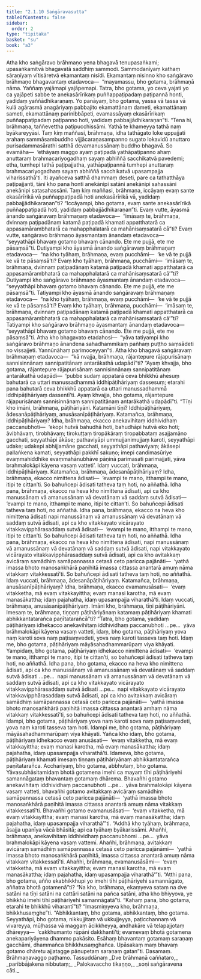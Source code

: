 ```yaml
---
title: "2.1.10 Saṅgāravasutta"
tableOfContents: false
sidebar:
  order: 2
type: "tipitaka"
basket: "su"
book: "a3"
---
```



<DynamicBreadcrumb />

<Division number="61" book="a3" bookNo="15" page="168">

<Paragraph number="394" book="a3">
Atha kho saṅgāravo brāhmaṇo yena bhagavā tenupasaṅkami; upasaṅkamitvā bhagavatā saddhiṃ sammodi. Sammodanīyaṃ kathaṃ sāraṇīyaṃ vītisāretvā ekamantaṃ nisīdi. Ekamantaṃ nisinno kho saṅgāravo brāhmaṇo bhagavantaṃ etadavoca—  “mayamassu, bho gotama, brāhmaṇā nāma. Yaññaṃ yajāmapi yajāpemapi. Tatra, bho gotama, yo ceva yajati yo ca yajāpeti sabbe te anekasārīrikaṃ puññappaṭipadaṃ paṭipannā honti, yadidaṃ yaññādhikaraṇaṃ. Yo panāyaṃ, bho gotama, yassa vā tassa vā kulā agārasmā anagāriyaṃ pabbajito ekamattānaṃ dameti, ekamattānaṃ sameti, ekamattānaṃ parinibbāpeti, evamassāyaṃ ekasārīrikaṃ puññappaṭipadaṃ paṭipanno hoti, yadidaṃ pabbajjādhikaraṇan”ti.
</Paragraph>

<Paragraph number="395" book="a3">
“Tena hi, brāhmaṇa, taññevettha paṭipucchissāmi. Yathā te khameyya tathā naṃ byākareyyāsi. Taṃ kiṃ maññasi, brāhmaṇa, idha tathāgato loke uppajjati arahaṃ sammāsambuddho vijjācaraṇasampanno sugato lokavidū anuttaro purisadammasārathi satthā devamanussānaṃ buddho bhagavā. So evamāha—  ‘ethāyaṃ maggo ayaṃ paṭipadā yathāpaṭipanno ahaṃ anuttaraṃ brahmacariyogadhaṃ sayaṃ abhiññā sacchikatvā pavedemi; etha, tumhepi tathā paṭipajjatha, yathāpaṭipannā tumhepi anuttaraṃ brahmacariyogadhaṃ sayaṃ abhiññā sacchikatvā upasampajja viharissathā’ti. Iti ayañceva satthā dhammaṃ deseti, pare ca tathatthāya paṭipajjanti, tāni kho pana honti anekānipi satāni anekānipi sahassāni anekānipi satasahassāni.
</Paragraph>

<Paragraph number="396" book="a3">
Taṃ kiṃ maññasi, brāhmaṇa, iccāyaṃ evaṃ sante ekasārīrikā vā puññappaṭipadā hoti anekasārīrikā vā, yadidaṃ pabbajjādhikaraṇan”ti? “Iccāyampi, bho gotama, evaṃ sante anekasārīrikā puññappaṭipadā hoti, yadidaṃ pabbajjādhikaraṇan”ti.
</Paragraph>

<Paragraph number="397" book="a3">
Evaṃ vutte, āyasmā ānando saṅgāravaṃ brāhmaṇaṃ etadavoca—  “imāsaṃ te, brāhmaṇa, dvinnaṃ paṭipadānaṃ katamā paṭipadā khamati appatthatarā ca appasamārambhatarā ca mahapphalatarā ca mahānisaṃsatarā cā”ti? Evaṃ vutte, saṅgāravo brāhmaṇo āyasmantaṃ ānandaṃ etadavoca—  “seyyathāpi bhavaṃ gotamo bhavaṃ cānando. Ete me pujjā, ete me pāsaṃsā”ti.
</Paragraph>

<Paragraph number="398" book="a3">
Dutiyampi kho āyasmā ānando saṅgāravaṃ brāhmaṇaṃ etadavoca—  “na kho tyāhaṃ, brāhmaṇa, evaṃ pucchāmi—  ‘ke vā te pujjā ke vā te pāsaṃsā’ti? Evaṃ kho tyāhaṃ, brāhmaṇa, pucchāmi—  ‘imāsaṃ te, brāhmaṇa, dvinnaṃ paṭipadānaṃ katamā paṭipadā khamati appatthatarā ca appasamārambhatarā ca mahapphalatarā ca mahānisaṃsatarā cā’”ti? Dutiyampi kho saṅgāravo brāhmaṇo āyasmantaṃ ānandaṃ etadavoca—  “seyyathāpi bhavaṃ gotamo bhavaṃ cānando. Ete me pujjā, ete me pāsaṃsā”ti.
</Paragraph>

<Paragraph number="399" book="a3">
Tatiyampi kho āyasmā ānando saṅgāravaṃ brāhmaṇaṃ etadavoca—  “na kho tyāhaṃ, brāhmaṇa, evaṃ pucchāmi—  ‘ke vā te pujjā ke vā te pāsaṃsā’ti? Evaṃ kho tyāhaṃ, brāhmaṇa, pucchāmi—  ‘imāsaṃ te, brāhmaṇa, dvinnaṃ paṭipadānaṃ katamā paṭipadā khamati appatthatarā ca appasamārambhatarā ca mahapphalatarā ca mahānisaṃsatarā cā’”ti? Tatiyampi kho saṅgāravo brāhmaṇo āyasmantaṃ ānandaṃ etadavoca—  “seyyathāpi bhavaṃ gotamo bhavaṃ cānando. Ete me pujjā, ete me pāsaṃsā”ti.
</Paragraph>

<Paragraph number="400" book="a3">
Atha kho bhagavato etadahosi—  “yāva tatiyampi kho saṅgāravo brāhmaṇo ānandena sahadhammikaṃ pañhaṃ puṭṭho saṃsādeti no vissajjeti. Yannūnāhaṃ parimoceyyan”ti. Atha kho bhagavā saṅgāravaṃ brāhmaṇaṃ etadavoca—  “kā nvajja, brāhmaṇa, rājantepure rājapurisānaṃ sannisinnānaṃ sannipatitānaṃ antarākathā udapādī”ti? “Ayaṃ khvajja, bho gotama, rājantepure rājapurisānaṃ sannisinnānaṃ sannipatitānaṃ antarākathā udapādi—  ‘pubbe sudaṃ appatarā ceva bhikkhū ahesuṃ bahutarā ca uttari manussadhammā iddhipāṭihāriyaṃ dassesuṃ; etarahi pana bahutarā ceva bhikkhū appatarā ca uttari manussadhammā iddhipāṭihāriyaṃ dassentī’ti. Ayaṃ khvajja, bho gotama, rājantepure rājapurisānaṃ sannisinnānaṃ sannipatitānaṃ antarākathā udapādī”ti.
</Paragraph>

<Paragraph number="401" book="a3">
“Tīṇi kho imāni, brāhmaṇa, pāṭihāriyāni. Katamāni tīṇi? Iddhipāṭihāriyaṃ, ādesanāpāṭihāriyaṃ, anusāsanīpāṭihāriyaṃ. Katamañca, brāhmaṇa, iddhipāṭihāriyaṃ? Idha, brāhmaṇa, ekacco anekavihitaṃ iddhividhaṃ paccanubhoti—  ‘ekopi hutvā bahudhā hoti, bahudhāpi hutvā eko hoti; āvibhāvaṃ, tirobhāvaṃ; tirokuṭṭaṃ tiropākāraṃ tiropabbataṃ asajjamāno gacchati, seyyathāpi ākāse; pathaviyāpi ummujjanimujjaṃ karoti, seyyathāpi udake; udakepi abhijjamāne gacchati, seyyathāpi pathaviyaṃ; ākāsepi pallaṅkena kamati, seyyathāpi pakkhī sakuṇo; imepi candimasūriye evaṃmahiddhike evaṃmahānubhāve pāṇinā parimasati parimajjati, yāva brahmalokāpi kāyena vasaṃ vatteti’. Idaṃ vuccati, brāhmaṇa, iddhipāṭihāriyaṃ.
</Paragraph>

<Paragraph number="402" book="a3">
Katamañca, brāhmaṇa, ādesanāpāṭihāriyaṃ? Idha, brāhmaṇa, ekacco nimittena ādisati—  ‘evampi te mano, itthampi te mano, itipi te cittan’ti. So bahuñcepi ādisati tatheva taṃ hoti, no aññathā.
</Paragraph>

<Paragraph number="403" book="a3">
Idha pana, brāhmaṇa, ekacco na heva kho nimittena ādisati, api ca kho manussānaṃ vā amanussānaṃ vā devatānaṃ vā saddaṃ sutvā ādisati—  ‘evampi te mano, itthampi te mano, itipi te cittan’ti. So bahuñcepi ādisati tatheva taṃ hoti, no aññathā.
</Paragraph>

<Paragraph number="404" book="a3">
Idha pana, brāhmaṇa, ekacco na heva kho nimittena ādisati napi manussānaṃ vā amanussānaṃ vā devatānaṃ vā saddaṃ sutvā ādisati, api ca kho vitakkayato vicārayato vitakkavipphārasaddaṃ sutvā ādisati—  ‘evampi te mano, itthampi te mano, itipi te cittan’ti. So bahuñcepi ādisati tatheva taṃ hoti, no aññathā.
</Paragraph>

<Paragraph number="405" book="a3">
Idha pana, brāhmaṇa, ekacco na heva kho nimittena ādisati, napi manussānaṃ vā amanussānaṃ vā devatānaṃ vā saddaṃ sutvā ādisati, napi vitakkayato vicārayato vitakkavipphārasaddaṃ sutvā ādisati, api ca kho avitakkaṃ avicāraṃ samādhiṃ samāpannassa cetasā ceto paricca pajānāti—  ‘yathā imassa bhoto manosaṅkhārā paṇihitā imassa cittassa anantarā amuṃ nāma vitakkaṃ vitakkessatī’ti. So bahuñcepi ādisati tatheva taṃ hoti, no aññathā. Idaṃ vuccati, brāhmaṇa, ādesanāpāṭihāriyaṃ.
</Paragraph>

<Paragraph number="406" book="a3">
Katamañca, brāhmaṇa, anusāsanīpāṭihāriyaṃ? Idha, brāhmaṇa, ekacco evamanusāsati—  ‘evaṃ vitakketha, mā evaṃ vitakkayittha; evaṃ manasi karotha, mā evaṃ manasākattha; idaṃ pajahatha, idaṃ upasampajja viharathā’ti. Idaṃ vuccati, brāhmaṇa, anusāsanīpāṭihāriyaṃ. Imāni kho, brāhmaṇa, tīṇi pāṭihāriyāni. Imesaṃ te, brāhmaṇa, tiṇṇaṃ pāṭihāriyānaṃ katamaṃ pāṭihāriyaṃ khamati abhikkantatarañca paṇītatarañcā”ti?
</Paragraph>

<Paragraph number="407" book="a3">
“Tatra, bho gotama, yadidaṃ pāṭihāriyaṃ idhekacco anekavihitaṃ iddhividhaṃ paccanubhoti …pe…  yāva brāhmalokāpi kāyena vasaṃ vatteti, idaṃ, bho gotama, pāṭihāriyaṃ yova naṃ karoti sova naṃ paṭisaṃvedeti, yova naṃ karoti tasseva taṃ hoti. Idaṃ me, bho gotama, pāṭihāriyaṃ māyāsahadhammarūpaṃ viya khāyati.
</Paragraph>

<Paragraph number="408" book="a3">
Yampidaṃ, bho gotama, pāṭihāriyaṃ idhekacco nimittena ādisati—  ‘evampi te mano, itthampi te mano, itipi te cittan’ti, so bahuñcepi ādisati tatheva taṃ hoti, no aññathā. Idha pana, bho gotama, ekacco na heva kho nimittena ādisati, api ca kho manussānaṃ vā amanussānaṃ vā devatānaṃ vā saddaṃ sutvā ādisati …pe…  napi manussānaṃ vā amanussānaṃ vā devatānaṃ vā saddaṃ sutvā ādisati, api ca kho vitakkayato vicārayato vitakkavipphārasaddaṃ sutvā ādisati …pe…  napi vitakkayato vicārayato vitakkavipphārasaddaṃ sutvā ādisati, api ca kho avitakkaṃ avicāraṃ samādhiṃ samāpannassa cetasā ceto paricca pajānāti—  ‘yathā imassa bhoto manosaṅkhārā paṇihitā imassa cittassa anantarā amhaṃ nāma vitakkaṃ vitakkessatī’ti, so bahuñcepi ādisati tatheva taṃ hoti, no aññathā. Idampi, bho gotama, pāṭihāriyaṃ yova naṃ karoti sova naṃ paṭisaṃvedeti, yova naṃ karoti tasseva taṃ hoti. Idampi me, bho gotama, pāṭihāriyaṃ māyāsahadhammarūpaṃ viya khāyati.
</Paragraph>

<Paragraph number="409" book="a3">
Yañca kho idaṃ, bho gotama, pāṭihāriyaṃ idhekacco evaṃ anusāsati—  ‘evaṃ vitakketha, mā evaṃ vitakkayittha; evaṃ manasi karotha, mā evaṃ manasākattha; idaṃ pajahatha, idaṃ upasampajja viharathā’ti. Idameva, bho gotama, pāṭihāriyaṃ khamati imesaṃ tiṇṇaṃ pāṭihāriyānaṃ abhikkantatarañca paṇītatarañca.
</Paragraph>

<Paragraph number="410" book="a3">
Acchariyaṃ, bho gotama, abbhutaṃ, bho gotama. Yāvasubhāsitamidaṃ bhotā gotamena imehi ca mayaṃ tīhi pāṭihāriyehi samannāgataṃ bhavantaṃ gotamaṃ dhārema. Bhavañhi gotamo anekavihitaṃ iddhividhaṃ paccanubhoti …pe…  yāva brahmalokāpi kāyena vasaṃ vatteti, bhavañhi gotamo avitakkaṃ avicāraṃ samādhiṃ samāpannassa cetasā ceto paricca pajānāti—  ‘yathā imassa bhoto manosaṅkhārā paṇihitā imassa cittassa anantarā amuṃ nāma vitakkaṃ vitakkessatī’ti. Bhavañhi gotamo evamanusāsati—  ‘evaṃ vitakketha, mā evaṃ vitakkayittha; evaṃ manasi karotha, mā evaṃ manasākattha; idaṃ pajahatha, idaṃ upasampajja viharathā’”ti.
</Paragraph>

<Paragraph number="411" book="a3">
“Addhā kho tyāhaṃ, brāhmaṇa, āsajja upanīya vācā bhāsitā; api ca tyāhaṃ byākarissāmi. Ahañhi, brāhmaṇa, anekavihitaṃ iddhividhaṃ paccanubhomi …pe…  yāva brahmalokāpi kāyena vasaṃ vattemi. Ahañhi, brāhmaṇa, avitakkaṃ avicāraṃ samādhiṃ samāpannassa cetasā ceto paricca pajānāmi—  ‘yathā imassa bhoto manosaṅkhārā paṇihitā, imassa cittassa anantarā amuṃ nāma vitakkaṃ vitakkessatī’ti. Ahañhi, brāhmaṇa, evamanusāsāmi—  ‘evaṃ vitakketha, mā evaṃ vitakkayittha; evaṃ manasi karotha, mā evaṃ manasākattha; idaṃ pajahatha, idaṃ upasampajja viharathā’”ti.
</Paragraph>

<Paragraph number="412" book="a3">
“Atthi pana, bho gotama, añño ekabhikkhupi yo imehi tīhi pāṭihāriyehi samannāgato, aññatra bhotā gotamenā”ti? “Na kho, brāhmaṇa, ekaṃyeva sataṃ na dve satāni na tīṇi satāni na cattāri satāni na pañca satāni, atha kho bhiyyova, ye bhikkhū imehi tīhi pāṭihāriyehi samannāgatā”ti. “Kahaṃ pana, bho gotama, etarahi te bhikkhū viharantī”ti? “Imasmiṃyeva kho, brāhmaṇa, bhikkhusaṃghe”ti.
</Paragraph>

<Paragraph number="413" book="a3">
“Abhikkantaṃ, bho gotama, abhikkantaṃ, bho gotama. Seyyathāpi, bho gotama, nikkujjitaṃ vā ukkujjeyya, paṭicchannaṃ vā vivareyya, mūḷhassa vā maggaṃ ācikkheyya, andhakāre vā telapajjotaṃ dhāreyya—  ‘cakkhumanto rūpāni dakkhantī’ti; evamevaṃ bhotā gotamena anekapariyāyena dhammo pakāsito. Esāhaṃ bhavantaṃ gotamaṃ saraṇaṃ gacchāmi, dhammañca bhikkhusaṃghañca. Upāsakaṃ maṃ bhavaṃ gotamo dhāretu ajjatagge pāṇupetaṃ saraṇaṃ gatan”ti.

</Paragraph>
</Division>

<Paragraph number="414" type="center" book="a3">
Dasamaṃ.



</Paragraph>

<Paragraph number="415" type="center" book="a3">
Brāhmaṇavaggo paṭhamo.



</Paragraph>

<Paragraph number="416" type="center" book="a3">
Tassuddānaṃ


</Paragraph>

<Paragraph number="417" type="verses" book="a3">
_Dve brāhmaṇā caññataro,_  
_paribbājakena nibbutaṃ;_  
_Palokavaccho tikaṇṇo,_  
_soṇi saṅgāravena cāti._
</Paragraph>